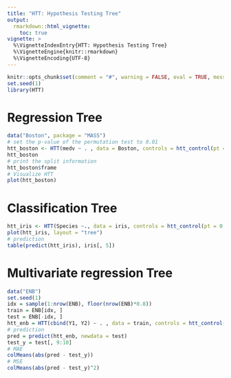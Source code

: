 ```yaml
---
title: "HTT: Hypothesis Testing Tree"
output: 
  rmarkdown::html_vignette:
    toc: true
vignette: >
  %\VignetteIndexEntry{HTT: Hypothesis Testing Tree}
  %\VignetteEngine{knitr::rmarkdown}
  %\VignetteEncoding{UTF-8}
---
```




```r
knitr::opts_chunk$set(comment = "#", warning = FALSE, eval = TRUE, message = FALSE)
set.seed(1)
library(HTT)
```


# Regression Tree

```r
data("Boston", package = "MASS")
# set the p-value of the permutation test to 0.01
htt_boston <- HTT(medv ~ . , data = Boston, controls = htt_control(pt = 0.01))
htt_boston
# print the split information
htt_boston$frame
# Visualize HTT
plot(htt_boston)
```



# Classification Tree

```r
htt_iris <- HTT(Species ~., data = iris, controls = htt_control(pt = 0.01))
plot(htt_iris, layout = "tree")
# prediction 
table(predict(htt_iris), iris[, 5])
```




# Multivariate regression Tree

```r
data("ENB")
set.seed(1)
idx = sample(1:nrow(ENB), floor(nrow(ENB)*0.8))
train = ENB[idx, ]
test = ENB[-idx, ]
htt_enb = HTT(cbind(Y1, Y2) ~ . , data = train, controls = htt_control(pt = 0.05, R = 99))
# prediction
pred = predict(htt_enb, newdata = test)
test_y = test[, 9:10]
# MAE
colMeans(abs(pred - test_y))
# MSE
colMeans(abs(pred - test_y)^2)
```



